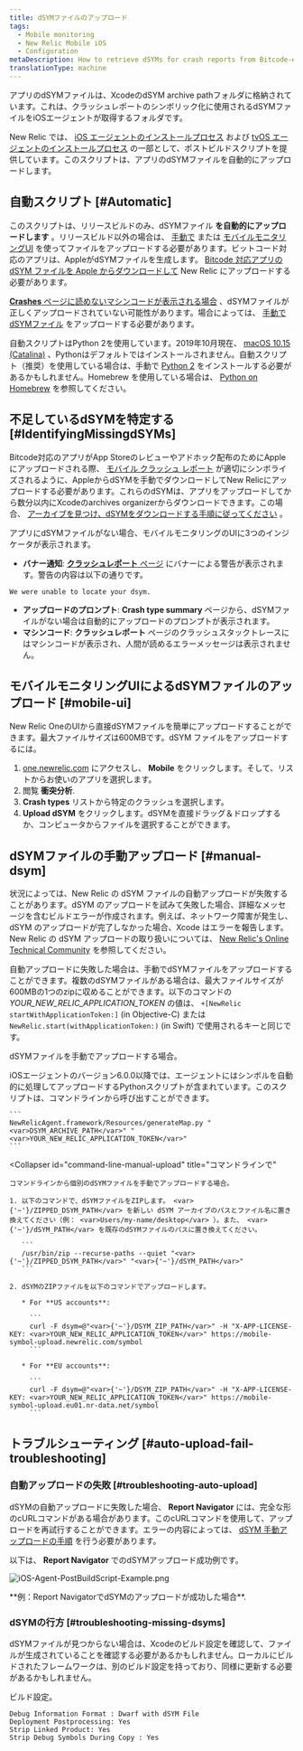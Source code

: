 ```yaml
---
title: dSYMファイルのアップロード
tags:
  - Mobile monitoring
  - New Relic Mobile iOS
  - Configuration
metaDescription: How to retrieve dSYMs for crash reports from Bitcode-enabled iOS apps monitored with New Relic mobile monitoring.
translationType: machine
---
```



アプリのdSYMファイルは、XcodeのdSYM archive pathフォルダに格納されています。これは、クラッシュレポートのシンボリック化に使用されるdSYMファイルをiOSエージェントが取得するフォルダです。

New Relic では、 [iOS エージェントのインストールプロセス](/docs/mobile-monitoring/mobile-monitoring-installation/getting-started/ios-installation-configuration) および [tvOS エージェントのインストールプロセス](/docs/mobile-monitoring/new-relic-mobile-ios/get-started/tvos-installation-configuration) の一部として、ポストビルドスクリプトを提供しています。このスクリプトは、アプリのdSYMファイルを自動的にアップロードします。

## 自動スクリプト [#Automatic]

このスクリプトは、リリースビルドのみ、dSYMファイル **を自動的にアップロードします** 。リリースビルド以外の場合は、 [手動で](#manual-dsym) または [モバイルモニタリングUI](#mobile-ui) を使ってファイルをアップロードする必要があります。ビットコード対応のアプリは、AppleがdSYMファイルを生成します。 [Bitcode 対応アプリの dSYM ファイルを Apple からダウンロードして](/docs/mobile-monitoring/new-relic-mobile-ios/install-configure/retrieve-upload-dsyms-bitcode-enabled-apps) New Relic にアップロードする必要があります。

[**Crashes** ページに読めないマシンコードが表示される場合](/docs/mobile-monitoring/mobile-monitoring-ui/crashes/mobile-apps-crashes-dashboard) 、dSYMファイルが正しくアップロードされていない可能性があります。場合によっては、 [手動でdSYMファイル](#manual-dsym) をアップロードする必要があります。

自動スクリプトはPython 2を使用しています。2019年10月現在、 [macOS 10.15 (Catalina)](https://developer.apple.com/documentation/macos_release_notes/macos_catalina_10_15_beta_10_release_notes#3318248) 、Pythonはデフォルトではインストールされません。自動スクリプト（推奨）を使用している場合は、手動で [Python 2](https://www.python.org/downloads/mac-osx/) をインストールする必要があるかもしれません。Homebrew を使用している場合は、 [Python on Homebrew](https://docs.brew.sh/Homebrew-and-Python) を参照してください。

## 不足しているdSYMを特定する [#IdentifyingMissingdSYMs]

Bitcode対応のアプリがApp Storeのレビューやアドホック配布のためにAppleにアップロードされる際、 [モバイル クラッシュ レポート](/docs/mobile-monitoring/new-relic-mobile/getting-started/ios-agent-crash-reporting) が適切にシンボライズされるように、AppleからdSYMを手動でダウンロードしてNew Relicにアップロードする必要があります。これらのdSYMは、アプリをアップロードしてから数分以内にXcodeのarchives organizerからダウンロードできます。この場合、 [アーカイブを見つけ、dSYMをダウンロードする手順に従ってください](#Archive) 。

アプリにdSYMファイルがない場合、モバイルモニタリングのUIに3つのインジケータが表示されます。

* **バナー通知**: [**クラッシュレポート** ページ](/docs/mobile-monitoring/mobile-monitoring-ui/crashes/mobile-apps-crash-report-dashboard) にバナーによる警告が表示されます。警告の内容は以下の通りです。

```
We were unable to locate your dsym.
```

* **アップロードのプロンプト**: **Crash type summary** ページから、dSYMファイルがない場合は自動的にアップロードのプロンプトが表示されます。
* **マシンコード**: **クラッシュレポート** ページのクラッシュスタックトレースにはマシンコードが表示され、人間が読めるエラーメッセージは表示されません。

## モバイルモニタリングUIによるdSYMファイルのアップロード [#mobile-ui]

New Relic OneのUIから直接dSYMファイルを簡単にアップロードすることができます。最大ファイルサイズは600MBです。dSYM ファイルをアップロードするには。

1. [one.newrelic.com](https://one.newrelic.com) にアクセスし、 **Mobile** をクリックします。そして、リストからお使いのアプリを選択します。
2. 閲覧 **衝突分析**.
3. **Crash types** リストから特定のクラッシュを選択します。
4. **Upload dSYM** をクリックします。dSYMを直接ドラッグ＆ドロップするか、コンピュータからファイルを選択することができます。

## dSYMファイルの手動アップロード [#manual-dsym]

状況によっては、New Relic の dSYM ファイルの自動アップロードが失敗することがあります。dSYM のアップロードを試みて失敗した場合、詳細なメッセージを含むビルドエラーが作成されます。例えば、ネットワーク障害が発生し、dSYM のアップロードが完了しなかった場合、Xcode はエラーを報告します。New Relic の dSYM アップロードの取り扱いについては、 [New Relic's Online Technical Community](https://discuss.newrelic.com/t/relic-solution-ios-dsym-upload-deep-dive/42513) を参照してください。

自動アップロードに失敗した場合は、手動でdSYMファイルをアップロードすることができます。複数のdSYMファイルがある場合は、最大ファイルサイズが600MBの1つのzipに収めることができます。以下のコマンドの <var>YOUR_NEW_RELIC_APPLICATION_TOKEN</var> の値は、 `+[NewRelic startWithApplicationToken:]` (in Objective-C) または `NewRelic.start(withApplicationToken:)` (in Swift) で使用されるキーと同じです。

dSYMファイルを手動でアップロードする場合。

<CollapserGroup>
  <Collapser
    id="python-manual-upload"
    title="Pythonスクリプト経由（エージェントバージョン6.0.0以上）"
  >
    iOSエージェントのバージョン6.0.0以降では、エージェントにはシンボルを自動的に処理してアップロードするPythonスクリプトが含まれています。このスクリプトは、コマンドラインから呼び出すことができます。

    ```
    NewRelicAgent.framework/Resources/generateMap.py "<var>DSYM_ARCHIVE_PATH</var>" "<var>YOUR_NEW_RELIC_APPLICATION_TOKEN</var>"
    ```
  </Collapser>

  <Collapser
    id="command-line-manual-upload"
    title="コマンドラインで"
  >
    コマンドラインから個別のdSYMファイルを手動でアップロードする場合。

    1. 以下のコマンドで、dSYMファイルをZIPします。 <var>{'~'}/ZIPPED_DSYM_PATH</var> を新しい dSYM アーカイブのパスとファイル名に置き換えてください（例： <var>Users/my-name/desktop</var> ）。また、 <var>{'~'}/dSYM_PATH</var> を既存のdSYMファイルのパスに置き換えてください。

       ```
       /usr/bin/zip --recurse-paths --quiet "<var>{'~'}/ZIPPED_DSYM_PATH</var>" "<var>{'~'}/dSYM_PATH</var>"
       ```

    2. dSYMのZIPファイルを以下のコマンドでアップロードします。

       * For **US accounts**:

         ```
         curl -F dsym=@"<var>{'~'}/DSYM_ZIP_PATH</var>" -H "X-APP-LICENSE-KEY: <var>YOUR_NEW_RELIC_APPLICATION_TOKEN</var>" https://mobile-symbol-upload.newrelic.com/symbol
         ```

       * For **EU accounts**:

         ```
         curl -F dsym=@"<var>{'~'}/DSYM_ZIP_PATH</var>" -H "X-APP-LICENSE-KEY: <var>YOUR_NEW_RELIC_APPLICATION_TOKEN</var>" https://mobile-symbol-upload.eu01.nr-data.net/symbol
         ```
  </Collapser>
</CollapserGroup>

## トラブルシューティング [#auto-upload-fail-troubleshooting]

### 自動アップロードの失敗 [#troubleshooting-auto-upload]

dSYMの自動アップロードに失敗した場合、 **Report Navigator** には、完全な形のcURLコマンドがある場合があります。このcURLコマンドを使用して、アップロードを再試行することができます。エラーの内容によっては、 [dSYM 手動アップロードの手順](#manual-dsym) を行う必要があります。

以下は、 **Report Navigator** でのdSYMアップロード成功例です。

<img
  title="iOS-Agent-PostBuildScript-Example.png"
  alt="iOS-Agent-PostBuildScript-Example.png"
  src={screenShot20140923At113035Am0}
/>

<figcaption>
  **例：Report NavigatorでdSYMのアップロードが成功した場合**.
</figcaption>

### dSYMの行方 [#troubleshooting-missing-dsyms]

dSYMファイルが見つからない場合は、Xcodeのビルド設定を確認して、ファイルが生成されていることを確認する必要があるかもしれません。ローカルにビルドされたフレームワークは、別のビルド設定を持っており、同様に更新する必要があるかもしれません。

ビルド設定。

```
Debug Information Format : Dwarf with dSYM File
Deployment Postprocessing: Yes
Strip Linked Product: Yes
Strip Debug Symbols During Copy : Yes
```
